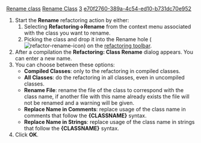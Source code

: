 [[Property:title|Rename class]]
[[Property:link_title|Rename Class]]
[[Property:weight|3]]
[[Property:uuid|e70f2760-389a-4c54-ed10-b731dc70e952]]
# Start the '''Rename''' refactoring action by either:
## Selecting '''Refactoring->Rename''' from the context menu associated with the class you want to rename.
## Picking the class and drop it into the Rename hole ([[Image:refactor-rename-icon]]) on the [[Main toolbars|refactoring toolbar]].
# After a compilation the '''Refactoring: Class Rename''' dialog appears. You can enter a new name. 
# You can choose between these options: 
#*  '''Compiled Classes''': only to the refactoring in compiled classes. 
#*  '''All Classes''': do the refactoring in all classes, even in uncompiled classes. 
#*  '''Rename File''': rename the file of the class to correspond with the class name, if another file with this name already exists the file will not be renamed and a warning will be given. 
#*  '''Replace Name in Comments''': replace usage of the class name in comments that follow the '''{CLASSNAME}''' syntax. 
#*  '''Replace Name in Strings''': replace usage of the class name in strings that follow the '''{CLASSNAME}''' syntax. 
# Click '''OK'''. 

